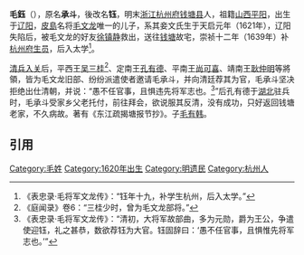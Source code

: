 {{東亞男性歷史人物
|名稱 =毛鈺
|身份 =明末遗民
|國家 =中国
|時代 =明朝
|主君 =
|屆數 =
|最高職務 =
|前任 = 
|繼任 = 
|圖片名稱 =
|圖片大小 =
|圖片說明 =
|氏 =
|姓 =
|穆坤= <!--清代八旗满洲人物专用-->
|名 =
|姓名 =
|羅馬拼音 =
|假名 = <!--日本、琉球人用-->
|諺文 = <!--朝鮮、韓國人用-->
|字 =
|號=
|名乘 = <!--琉球士族用-->
|官職 =
|封爵 =
|封號 =
|位階 =
|御稱號 = <!--日本皇族之稱號-->
|宮號1 = <!--日本皇族之宮號-->
|宮號2 = <!--朝鮮王族之宮號-->
|封地 =
|神號 =
|尊號 =
|族裔 = 
|信仰 = <!--指的是宗教信仰-->
|旗籍 = <!--清代八旗人物专用-->
|氏族 =
|籍貫 = 
|本貫 = <!--朝鮮人用-->
|世居地= <!--清代八旗人物专用-->
|世居地/穆坤= <!--专门用于清代八旗满洲人物世居地和穆坤相同时-->
|祖籍 = 山西平阳府太平县
|本籍 =
|出身地 =
|府邸 =
|世系 = 
|初名 =
|乳名 = <!--日本、朝鮮、琉球以外人物用-->
|幼名 = <!--日本人用-->
|兒名 = <!--朝鮮人用-->
|童名 = <!--琉球人用-->
|小字 =
|別名 =毛承斗
|法號 =
|院號 =
|其他名號 =
|出生日期 =1620年
|出生地點 =辽阳
|婚年 =
|逝世日期 =
|逝世地點 =杭州府钱塘县
|在位年代 =
|廟號 =
|諡號 =
|墓葬 =
|祠廟 =
|父親 =毛文龙
|嫡母 =张氏
|母親 =文氏
|繼父=
|繼母=
|養父=
|養母=
|猶父= <!--日本人用-->
|烏帽子親= <!--日本人、琉球人用-->
|元配 =
|正室 =
|妻 =
|繼室 =
|平妻 =
|側室 =
|元配之父 =
|元配之嫡母 =
|元配之母 =
|正室之父 =
|正室之嫡母 =
|正室之母 =
|妻之父 =
|妻之嫡母 =
|妻之母 =
|繼室之父 =
|繼室之嫡母 =
|繼室之母 =
|平妻之父 =
|平妻之嫡母 =
|平妻之母 =
|兄弟 =
|姊妹 =
|嫡兄弟 =
|嫡姊妹 =
|庶兄弟 =
|庶姊妹 =
|同胞兄弟 =
|同胞姊妹 =
|異母兄弟 =
|異母姊妹 =
|異父兄弟 =
|異父姊妹 =
|繼兄弟 =
|繼姊妹 =
|子 =毛有韩
|女 =
|嫡子 =
|嫡女 =
|庶子 =
|庶女 =
|養子 =
|養女 =
|猶子 = <!--日本人用-->
|婿養子 = <!--日本人用-->
|烏帽子子 = <!--日本人用-->
|繼子 =
|繼女 =
|其他親屬 =
|出身 = 生员
|功名 = 
|經歷 = 
|著作 =《东江疏揭塘报节抄》
|注釋 =
}}
'''毛鈺'''（{{Bd|1621年|3 = ？|catIdx = M毛}}），原名'''承斗'''，後改名'''钰'''，明末[[浙江|浙江]][[杭州府|杭州府]][[钱塘县|钱塘县]]人，祖籍[[山西|山西]][[平阳|平阳]]，出生于[[辽阳|辽阳]]，[[皮島|皮島]]名将[[毛文龙|毛文龙]]唯一的儿子，系其妾文氏生于天启元年（1621年），辽阳失陷后，被毛文龙的好友[[徐镇静|徐镇静]]救出，送往[[钱塘县|钱塘]]故宅，崇祯十二年（1639年）补[[杭州府|杭州府]][[生员|生员]]，后入太学<ref>《表忠录·毛将军文龙传》：“钰年十九，补学生杭州，后入太学。”</ref>。

[[清兵入关|清兵入关]]后，平西王[[吴三桂|吴三桂]]<ref>《庭闻录》卷6：“三桂少时，曾为毛文龙部将。”</ref>、定南王[[孔有德|孔有德]]、平南王[[尚可喜|尚可喜]]、靖南王[[耿仲明|耿仲明]]等將領，皆为毛文龙旧部、纷纷派遣使者邀请毛承斗，并向清廷荐其为官，毛承斗坚决拒绝出仕清朝，并说：“愚不任官事，且惧违先将军志也。<ref>《表忠录·毛将军文龙传》：“清初，大将军故部曲，多为元勋，爵为王公，争遣使迎钰，礼之甚恭，数欲荐钰为大官。钰固辞曰：‘愚不任官事，且惧惟先将军志也。’”</ref>”后孔有德于[[湖北|湖北]]驻兵时，毛承斗受家乡父老托付，前往拜会，欲说服其反清，没有成功，只好返回钱塘老家，不久病故。著有《东江疏揭塘报节抄》。子[[毛有韩|毛有韩]]。

== 引用 ==
{{Reflist}}

[[Category:毛姓|Category:毛姓]]
[[Category:1620年出生|Category:1620年出生]]
[[Category:明遗民|Category:明遗民]]
[[Category:杭州人|Category:杭州人]]